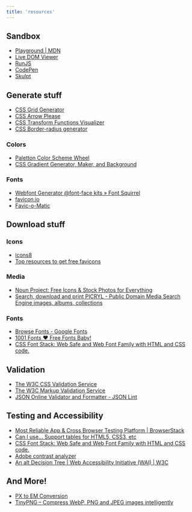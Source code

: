```yaml
---
title: 'resources'
---
```



<GlobalLayout path={url}>

## Sandbox

- [Playground | MDN](https://developer.mozilla.org/en-US/play)
- [Live DOM Viewer](https://software.hixie.ch/utilities/js/live-dom-viewer/)
- [RunJS](https://runjs.app/)
- [CodePen](https://codepen.io/pen/)
- [Skulpt](https://skulpt.org/)

## Generate stuff

- [CSS Grid Generator](https://grid.layoutit.com/)
- [CSS Arrow Please](https://cssarrowplease.com/)
- [CSS Transform Functions Visualizer](https://css-transform.moro.es/)
- [CSS Border-radius generator](https://developer.mozilla.org/en-US/docs/Web/CSS/CSS_backgrounds_and_borders/Border-radius_generator)

### Colors

- [Paletton Color Scheme Wheel](https://paletton.com)
- [CSS Gradient Generator, Maker, and Background](https://cssgradient.io/)

### Fonts

- [Webfont Generator @font-face kits » Font Squirrel](https://www.fontsquirrel.com/tools/webfont-generator)
- [favicon.io](https://favicon.io/)
- [Favic-o-Matic](https://favicomatic.com/)

## Download stuff

### Icons

- [icons8](https://icons8.com/icons)
- [Top resources to get free favicons](https://topcontent.com/blog/top-resources-to-get-free-favicons-for-any-site-you-build/)

### Media

- [Noun Project: Free Icons & Stock Photos for Everything](https://thenounproject.com/)
- [Search, download and print PICRYL - Public Domain Media Search Engine images, albums, collections](https://picryl.com/)

### Fonts

- [Browse Fonts - Google Fonts](https://fonts.google.com/)
- [1001 Fonts ❤ Free Fonts Baby!](https://www.1001fonts.com/)
- [CSS Font Stack: Web Safe and Web Font Family with HTML and CSS code.](https://www.cssfontstack.com/)


## Validation

- [The W3C CSS Validation Service](https://jigsaw.w3.org/css-validator/)
- [The W3C Markup Validation Service](https://validator.w3.org/)
- [JSON Online Validator and Formatter - JSON Lint](https://jsonlint.com/)

## Testing and Accessibility

- [Most Reliable App & Cross Browser Testing Platform | BrowserStack](https://www.browserstack.com/)
- [Can I use... Support tables for HTML5, CSS3, etc](https://caniuse.com/)
- [CSS Font Stack: Web Safe and Web Font Family with HTML and CSS code.](https://www.cssfontstack.com/)
- [Adobe contrast analyzer](https://color.adobe.com/create/color-contrast-analyzer)
- [An alt Decision Tree | Web Accessibility Initiative (WAI) | W3C](https://www.w3.org/WAI/tutorials/images/decision-tree/)

## And More!

- [PX to EM Conversion](https://www.w3schools.com/tags/ref_pxtoemconversion.asp)
- [TinyPNG – Compress WebP, PNG and JPEG images intelligently](https://tinypng.com/)

</GlobalLayout>
